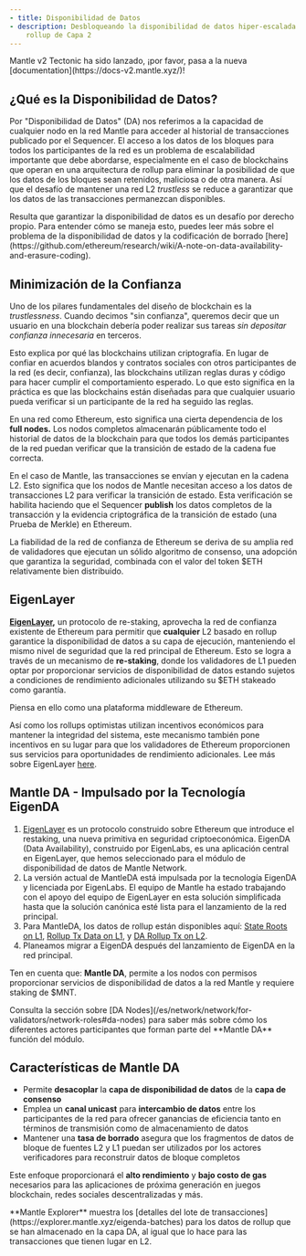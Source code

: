 ```yaml
---
- title: Disponibilidad de Datos
- description: Desbloqueando la disponibilidad de datos hiper-escalada en un
    rollup de Capa 2
---
```


<Warning>
  Mantle v2 Tectonic ha sido lanzado, ¡por favor, pasa a la nueva [documentation](https://docs-v2.mantle.xyz/)!
</Warning>

## ¿Qué es la Disponibilidad de Datos?

Por "Disponibilidad de Datos" (DA) nos referimos a la capacidad de cualquier nodo en la red Mantle para acceder al historial de transacciones publicado por el Sequencer. El acceso a los datos de los bloques para todos los participantes de la red es un problema de escalabilidad importante que debe abordarse, especialmente en el caso de blockchains que operan en una arquitectura de rollup para eliminar la posibilidad de que los datos de los bloques sean retenidos, maliciosa o de otra manera. Así que el desafío de mantener una red L2 *trustless* se reduce a garantizar que los datos de las transacciones permanezcan disponibles.

<Info>
  Resulta que garantizar la disponibilidad de datos es un desafío por derecho propio. Para entender cómo se maneja esto, puedes leer más sobre el problema de la disponibilidad de datos y la codificación de borrado [here](https://github.com/ethereum/research/wiki/A-note-on-data-availability-and-erasure-coding).
</Info>

## Minimización de la Confianza

Uno de los pilares fundamentales del diseño de blockchain es la *trustlessness*. Cuando decimos "sin confianza", queremos decir que un usuario en una blockchain debería poder realizar sus tareas *sin depositar confianza innecesaria* en terceros.

Esto explica por qué las blockchains utilizan criptografía. En lugar de confiar en acuerdos blandos y contratos sociales con otros participantes de la red (es decir, confianza), las blockchains utilizan reglas duras y código para hacer cumplir el comportamiento esperado. Lo que esto significa en la práctica es que las blockchains están diseñadas para que cualquier usuario pueda verificar si un participante de la red ha seguido las reglas.

En una red como Ethereum, esto significa una cierta dependencia de los **full nodes.** Los nodos completos almacenarán públicamente todo el historial de datos de la blockchain para que todos los demás participantes de la red puedan verificar que la transición de estado de la cadena fue correcta.

En el caso de Mantle, las transacciones se envían y ejecutan en la cadena L2. Esto significa que los nodos de Mantle necesitan acceso a los datos de transacciones L2 para verificar la transición de estado. Esta verificación se habilita haciendo que el Sequencer **publish** los datos completos de la transacción y la evidencia criptográfica de la transición de estado (una Prueba de Merkle) en Ethereum.

La fiabilidad de la red de confianza de Ethereum se deriva de su amplia red de validadores que ejecutan un sólido algoritmo de consenso, una adopción que garantiza la seguridad, combinada con el valor del token \$ETH relativamente bien distribuido.

## EigenLayer

[**EigenLayer**](https://www.eigenlayer.com/)**,** un protocolo de re-staking, aprovecha la red de confianza existente de Ethereum para permitir que **cualquier** L2 basado en rollup garantice la disponibilidad de datos a su capa de ejecución, manteniendo el mismo nivel de seguridad que la red principal de Ethereum. Esto se logra a través de un mecanismo de **re-staking**, donde los validadores de L1 pueden optar por proporcionar servicios de disponibilidad de datos estando sujetos a condiciones de rendimiento adicionales utilizando su \$ETH stakeado como garantía.

<Info>
  Piensa en ello como una plataforma middleware de Ethereum.
</Info>

Así como los rollups optimistas utilizan incentivos económicos para mantener la integridad del sistema, este mecanismo también pone incentivos en su lugar para que los validadores de Ethereum proporcionen sus servicios para oportunidades de rendimiento adicionales. Lee más sobre EigenLayer [here](https://ethresear.ch/t/an-eigenlayer-centric-roadmap-or-cancel-sharding/14141#what-is-eigenlayer-1).

## Mantle DA - Impulsado por la Tecnología EigenDA

1. [EigenLayer](https://www.eigenlayer.xyz/) es un protocolo construido sobre Ethereum que introduce el restaking, una nueva primitiva en seguridad criptoeconómica. EigenDA (Data Availability), construido por EigenLabs, es una aplicación central en EigenLayer, que hemos seleccionado para el módulo de disponibilidad de datos de Mantle Network.
2. La versión actual de MantleDA está impulsada por la tecnología EigenDA y licenciada por EigenLabs. El equipo de Mantle ha estado trabajando con el apoyo del equipo de EigenLayer en esta solución simplificada hasta que la solución canónica esté lista para el lanzamiento de la red principal.
3. Para MantleDA, los datos de rollup están disponibles aquí: [State Roots on L1](https://etherscan.io/address/0x89E9D387555AF0cDE22cb98833Bae40d640AD7fa/advanced#internaltx), [Rollup Tx Data on L1](https://etherscan.io/address/0x291dc3819b863e19b0a9b9809F8025d2EB4aaE93), y [DA Rollup Tx on L2](https://explorer.mantle.xyz/eigenda-batches?batch_index=1196\&page_number=1\&page_size=50\&pages_limit=25).
4. Planeamos migrar a EigenDA después del lanzamiento de EigenDA en la red principal.

Ten en cuenta que: **Mantle DA**, permite a los nodos con permisos proporcionar servicios de disponibilidad de datos a la red Mantle y requiere staking de \$MNT.

<Info>
  Consulta la sección sobre [DA Nodes](/es/network/network/for-validators/network-roles#da-nodes) para saber más sobre cómo los diferentes actores participantes que forman parte del **Mantle DA** función del módulo.
</Info>

## Características de Mantle DA

* Permite **desacoplar** la **capa de disponibilidad de datos** de la **capa de consenso**
* Emplea un **canal unicast** para **intercambio de datos** entre los participantes de la red para ofrecer ganancias de eficiencia tanto en términos de transmisión como de almacenamiento de datos
* Mantener una **tasa de borrado** asegura que los fragmentos de datos de bloque de fuentes L2 y L1 puedan ser utilizados por los actores verificadores para reconstruir datos de bloque completos

Este enfoque proporcionará el **alto rendimiento** y **bajo costo de gas** necesarios para las aplicaciones de próxima generación en juegos blockchain, redes sociales descentralizadas y más.

<Info>
  **Mantle Explorer** muestra los [detalles del lote de transacciones](https://explorer.mantle.xyz/eigenda-batches) para los datos de rollup que se han almacenado en la capa DA, al igual que lo hace para las transacciones que tienen lugar en L2.
</Info>
